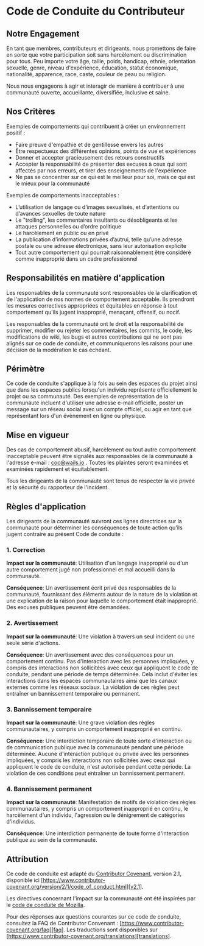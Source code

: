 # Code de Conduite du Contributeur

## Notre Engagement

En tant que membres, contributeurs et dirigeants, nous promettons de faire en sorte que votre participation soit sans harcèlement ou discrimination pour tous. Peu importe votre âge, taille, poids, handicap, ethnie, orientation sexuelle, genre, niveau d'expérience, éducation, statut économique, nationalité, apparence, race, caste, couleur de peau ou religion.

Nous nous engageons à agir et interagir de manière à contribuer à une communauté ouverte, accueillante, diversifiée, inclusive et saine.

## Nos Critères

Exemples de comportements qui contribuent à créer un environnement positif :

- Faire preuve d'empathie et de gentillesse envers les autres
- Être respectueux des différentes opinions, points de vue et expériences
- Donner et accepter gracieusement des retours constructifs
- Accepter la responsabilité de présenter des excuses à ceux qui sont affectés par nos erreurs, et tirer des enseignements de l'expérience
- Ne pas se concentrer sur ce qui est le meilleur pour soi, mais ce qui est le mieux pour la communauté

Exemples de comportements inacceptables :

- L’utilisation de langage ou d’images sexualisés, et d’attentions ou d’avances sexuelles de toute nature
- Le "trolling", les commentaires insultants ou désobligeants et les attaques personnelles ou d’ordre politique
- Le harcèlement en public ou en privé
- La publication d’informations privées d’autrui, telle qu’une adresse postale ou une adresse électronique, sans leur autorisation explicite
- Tout autre comportement qui pourrait raisonnablement être considéré comme inapproprié dans un cadre professionnel

## Responsabilités en matière d'application

Les responsables de la communauté sont responsables de la clarification et de l'application de nos normes de comportement acceptable. Ils prendront les mesures correctives appropriées et équitables en réponse à tout comportement qu'ils jugent inapproprié, menaçant, offensif, ou nocif.

Les responsables de la communauté ont le droit et la responsabilité de supprimer, modifier ou rejeter les commentaires, les commits, le code, les modifications de wiki, les bugs et autres contributions qui ne sont pas alignés sur ce code de conduite, et communiquerons les raisons pour une décision de la modération le cas échéant.

## Périmètre

Ce code de conduite s'applique à la fois au sein des espaces du projet ainsi que dans les espaces publics lorsqu'un individu représente officiellement le projet ou sa communauté. Des exemples de représentation de la communauté incluent d'utiliser une adresse e-mail officielle, poster un message sur un réseau social avec un compte officiel, ou agir en tant que représentant lors d'un évènement en ligne ou physique.

## Mise en vigueur

Des cas de comportement abusif, harcèlement ou tout autre comportement inacceptable peuvent être signalés aux responsables de la communauté à l'adresse e-mail : coc@wails.io . Toutes les plaintes seront examinées et examinées rapidement et équitablement.

Tous les dirigeants de la communauté sont tenus de respecter la vie privée et la sécurité du rapporteur de l'incident.

## Règles d'application

Les dirigeants de la communauté suivront ces lignes directrices sur la communauté pour déterminer les conséquences de toute action qu'ils jugent contraire au présent Code de conduite :

### 1. Correction

**Impact sur la communauté**: Utilisation d'un langage inapproprié ou d'un autre comportement jugé non professionnel et mal accueilli dans la communauté.

**Conséquence**: Un avertissement écrit privé des responsables de la communauté, fournissant des éléments autour de la nature de la violation et une explication de la raison pour laquelle le comportement était inapproprié. Des excuses publiques peuvent être demandées.

### 2. Avertissement

**Impact sur la communauté**: Une violation à travers un seul incident ou une seule série d'actions.

**Conséquence**: Un avertissement avec des conséquences pour un comportement continu. Pas d'interaction avec les personnes impliquées, y compris des interactions non sollicitées avec ceux qui appliquent le code de conduite, pendant une période de temps déterminée. Cela inclut d'éviter les interactions dans les espaces communautaires ainsi que les canaux externes comme les réseaux sociaux. La violation de ces règles peut entraîner un bannissement temporaire ou permanent.

### 3. Bannissement temporaire

**Impact sur la communauté**: Une grave violation des règles communautaires, y compris un comportement inapproprié en continu.

**Conséquence**: Une interdiction temporaire de toute sorte d'interaction ou de communication publique avec la communauté pendant une période déterminée. Aucune d'interaction publique ou privée avec les personnes impliquées, y compris les interactions non sollicitées avec ceux qui appliquent le code de conduite, n'est autorisée pendant cette période. La violation de ces conditions peut entraîner un bannissement permanent.

### 4. Bannissement permanent

**Impact sur la communauté**: Manifestation de motifs de violation des règles communautaires, y compris un comportement inapproprié en continu, le harcèlement d'un individu, l'agression ou le dénigrement de catégories d'individus.

**Conséquence**: Une interdiction permanente de toute forme d'interaction publique au sein de la communauté.

## Attribution

Ce code de conduite est adapté du [Contributor Covenant][homepage], version 2.1, disponible ici [https://www.contributor-covenant.org/version/2/1/code_of_conduct.html][v2.1].

Les directives concernant l'impact sur la communauté ont été inspirées par le [code de conduite de Mozilla][mozilla coc].

Pour des réponses aux questions courantes sur ce code de conduite, consultez la FAQ de Contributor Convenant : [https://www.contributor-covenant.org/faq][faq]. Les traductions sont disponibles sur [https://www.contributor-covenant.org/translations][translations].

[homepage]: https://www.contributor-covenant.org
[v2.1]: https://www.contributor-covenant.org/version/2/1/code_of_conduct.html
[mozilla coc]: https://github.com/mozilla/diversity
[faq]: https://www.contributor-covenant.org/faq
[translations]: https://www.contributor-covenant.org/translations
